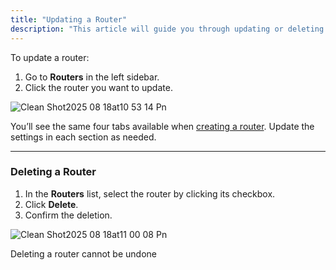 ```yaml
---
title: "Updating a Router"
description: "This article will guide you through updating or deleting an existing router in Routera."
---
```


To update a router:

1. Go to **Routers** in the left sidebar.
2. Click the router you want to update.

![Clean Shot2025 08 18at10 53 14 Pn](/images/CleanShot2025-08-18at10.53.14.png)

You’ll see the same four tabs available when [creating a router](#). Update the settings in each section as needed.

---

### Deleting a Router

1. In the **Routers** list, select the router by clicking its checkbox.
2. Click <Icon icon="trash-can" /> **Delete**.
3. Confirm the deletion.

![Clean Shot2025 08 18at11 00 08 Pn](/images/CleanShot2025-08-18at11.00.08.png)

<Note>
  Deleting a router cannot be undone
</Note>